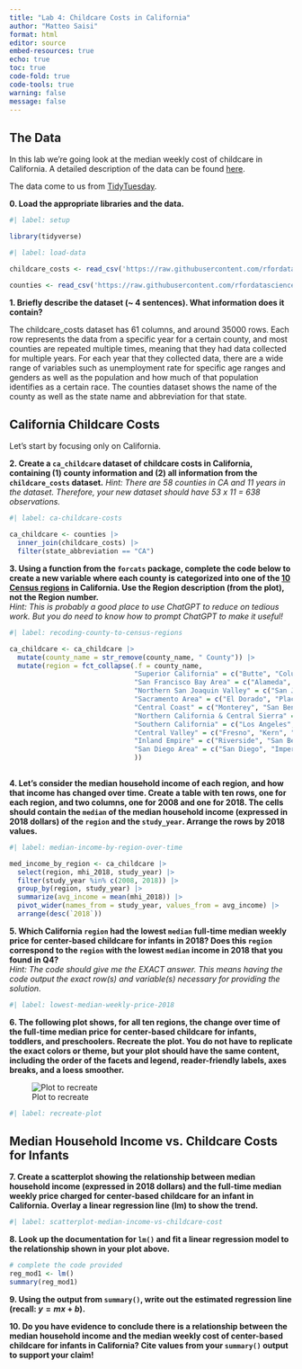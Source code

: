 ```yaml
---
title: "Lab 4: Childcare Costs in California"
author: "Matteo Saisi"
format: html
editor: source
embed-resources: true
echo: true
toc: true
code-fold: true
code-tools: true
warning: false
message: false
---
```


## The Data

In this lab we're going look at the median weekly cost of childcare in
California. A detailed description of the data can be found [here](https://github.com/rfordatascience/tidytuesday/blob/master/data/2023/2023-05-09/readme.md).

The data come to us from [TidyTuesday](https://github.com/rfordatascience/tidytuesday).

**0. Load the appropriate libraries and the data.**

```r
#| label: setup

library(tidyverse)

```

```r
#| label: load-data

childcare_costs <- read_csv('https://raw.githubusercontent.com/rfordatascience/tidytuesday/master/data/2023/2023-05-09/childcare_costs.csv')

counties <- read_csv('https://raw.githubusercontent.com/rfordatascience/tidytuesday/master/data/2023/2023-05-09/counties.csv')
```

**1. Briefly describe the dataset (~ 4 sentences). What information does it contain?**

The childcare_costs dataset has 61 columns, and around 35000 rows. Each row represents the data from a specific year for a certain county, and most counties are repeated multiple times, meaning that they had data collected for multiple years. For each year that they collected data, there are a wide range of variables such as unemployment rate for specific age ranges and genders as well as the population and how much of that population identifies as a certain race. The counties dataset shows the name of the county as well as the state name and abbreviation for that state.

## California Childcare Costs

Let's start by focusing only on California. 

**2. Create a `ca_childcare` dataset of childcare costs in California, containing (1) county information and (2) all information from the `childcare_costs` dataset.** 
*Hint: There are 58 counties in CA and 11 years in the dataset. Therefore, your new dataset should have 53 x 11 = 638 observations.*

```r
#| label: ca-childcare-costs

ca_childcare <- counties |>
  inner_join(childcare_costs) |>
  filter(state_abbreviation == "CA")

```

**3. Using a function from the `forcats` package, complete the code below to create a new variable where each county is categorized into one of the [10 Census regions](https://census.ca.gov/regions/) in California. Use the Region description (from the plot), not the Region number.**  
*Hint: This is probably a good place to use ChatGPT to reduce on tedious work. But you do need to know how to prompt ChatGPT to make it useful!*

```r
#| label: recoding-county-to-census-regions

ca_childcare <- ca_childcare |> 
  mutate(county_name = str_remove(county_name, " County")) |>
  mutate(region = fct_collapse(.f = county_name,
                               "Superior California" = c("Butte", "Colusa", "Del Norte", "Glenn", "Humboldt", "Lassen", "Modoc", "Plumas", "Shasta", "Sierra", "Siskiyou", "Tehama", "Trinity"),
                               "San Francisco Bay Area" = c("Alameda", "Contra Costa", "Marin", "Napa", "San Francisco", "San Mateo", "Santa Clara", "Solano", "Sonoma"),
                               "Northern San Joaquin Valley" = c("San Joaquin", "Stanislaus", "Merced"),
                               "Sacramento Area" = c("El Dorado", "Placer", "Sacramento", "Sutter", "Yolo", "Yuba"),
                               "Central Coast" = c("Monterey", "San Benito", "San Luis Obispo", "Santa Barbara", "Santa Cruz", "Ventura"),
                               "Northern California & Central Sierra" = c("Alpine", "Amador", "Calaveras", "Inyo", "Mariposa", "Mono", "Nevada", "Tuolumne"),
                               "Southern California" = c("Los Angeles", "Orange", "Riverside", "San Bernardino", "San Diego", "Imperial"),
                               "Central Valley" = c("Fresno", "Kern", "Kings", "Madera", "Tulare"),
                               "Inland Empire" = c("Riverside", "San Bernardino"),
                               "San Diego Area" = c("San Diego", "Imperial")
                               ))
  
```


**4. Let's consider the median household income of each region, and how that income has changed over time. Create a table with ten rows, one for each region, and two columns, one for 2008 and one for 2018. The cells should contain the `median` of the median household income (expressed in 2018 dollars) of the `region` and the `study_year`. Arrange the rows by 2018 values.**

```r
#| label: median-income-by-region-over-time

med_income_by_region <- ca_childcare |>
  select(region, mhi_2018, study_year) |>
  filter(study_year %in% c(2008, 2018)) |>
  group_by(region, study_year) |>
  summarize(avg_income = mean(mhi_2018)) |>
  pivot_wider(names_from = study_year, values_from = avg_income) |>
  arrange(desc(`2018`))

```


**5. Which California `region` had the lowest `median` full-time median weekly price for center-based childcare for infants in 2018? Does this `region` correspond to the `region` with the lowest `median` income in 2018 that you found in Q4?**  
*Hint: The code should give me the EXACT answer. This means having the code output the exact row(s) and variable(s) necessary for providing the solution.*

```r
#| label: lowest-median-weekly-price-2018

```

**6. The following plot shows, for all ten regions, the change over time of the full-time median price for center-based childcare for infants, toddlers, and preschoolers. Recreate the plot. You do not have to replicate the exact colors or theme, but your plot should have the same content, including the order of the facets and legend, reader-friendly labels, axes breaks, and a loess smoother.**

![Plot to recreate](https://atheobold.github.io/groupworthy-data-science/labs/instructions/images/lab-4-recreate-plot.png)

```r
#| label: recreate-plot

```


## Median Household Income vs. Childcare Costs for Infants

**7. Create a scatterplot showing the relationship between median household income (expressed in 2018 dollars) and the full-time median weekly price charged for center-based childcare for an infant in California. Overlay a linear regression line (lm) to show the trend.**

```r
#| label: scatterplot-median-income-vs-childcare-cost

```

**8. Look up the documentation for `lm()` and fit a linear regression model to the relationship shown in your plot above.**

```r
# complete the code provided
reg_mod1 <- lm()
summary(reg_mod1)
```

**9. Using the output from `summary()`, write out the estimated regression line (recall: $y = mx + b$).**

**10. Do you have evidence to conclude there is a relationship between the median household income and the median weekly cost of center-based childcare for infants in California? Cite values from your `summary()` output to support your claim!**
